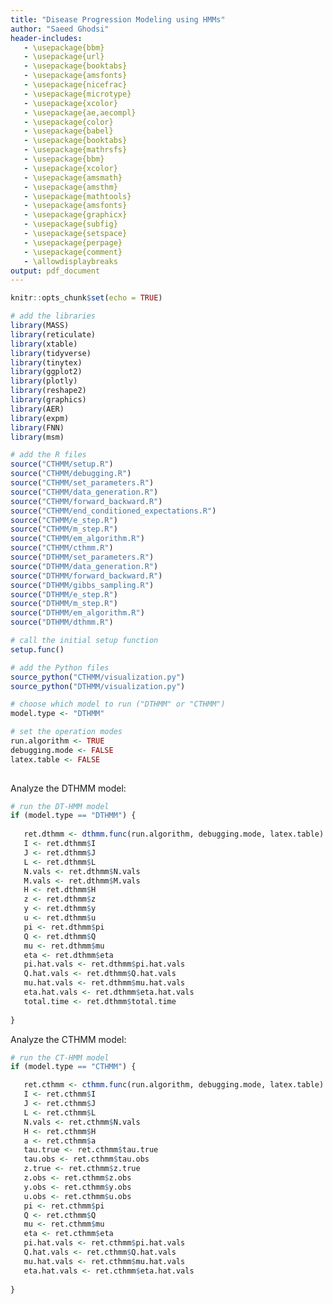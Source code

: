 ```yaml
---
title: "Disease Progression Modeling using HMMs"
author: "Saeed Ghodsi"
header-includes:
   - \usepackage{bbm}
   - \usepackage{url}
   - \usepackage{booktabs}
   - \usepackage{amsfonts}
   - \usepackage{nicefrac}
   - \usepackage{microtype}
   - \usepackage{xcolor}
   - \usepackage{ae,aecompl}
   - \usepackage{color}
   - \usepackage{babel}
   - \usepackage{booktabs}
   - \usepackage{mathrsfs}
   - \usepackage{bbm}
   - \usepackage{xcolor}
   - \usepackage{amsmath}
   - \usepackage{amsthm}
   - \usepackage{mathtools}
   - \usepackage{amsfonts}
   - \usepackage{graphicx}
   - \usepackage{subfig}
   - \usepackage{setspace}
   - \usepackage{perpage}
   - \usepackage{comment}
   - \allowdisplaybreaks
output: pdf_document
---
```


```r
knitr::opts_chunk$set(echo = TRUE)

# add the libraries
library(MASS)
library(reticulate)
library(xtable)
library(tidyverse)
library(tinytex)
library(ggplot2)
library(plotly) 
library(reshape2)
library(graphics)
library(AER)
library(expm)
library(FNN)
library(msm)

# add the R files
source("CTHMM/setup.R")
source("CTHMM/debugging.R")
source("CTHMM/set_parameters.R")
source("CTHMM/data_generation.R")
source("CTHMM/forward_backward.R")
source("CTHMM/end_conditioned_expectations.R")
source("CTHMM/e_step.R")
source("CTHMM/m_step.R")
source("CTHMM/em_algorithm.R")
source("CTHMM/cthmm.R")
source("DTHMM/set_parameters.R")
source("DTHMM/data_generation.R")
source("DTHMM/forward_backward.R")
source("DTHMM/gibbs_sampling.R")
source("DTHMM/e_step.R")
source("DTHMM/m_step.R")
source("DTHMM/em_algorithm.R")
source("DTHMM/dthmm.R")

# call the initial setup function
setup.func()

# add the Python files
source_python("CTHMM/visualization.py")
source_python("DTHMM/visualization.py")

# choose which model to run ("DTHMM" or "CTHMM")
model.type <- "DTHMM"

# set the operation modes
run.algorithm <- TRUE
debugging.mode <- FALSE
latex.table <- FALSE
   
```


Analyze the DTHMM model:

```r

# run the DT-HMM model
if (model.type == "DTHMM") {
   
   ret.dthmm <- dthmm.func(run.algorithm, debugging.mode, latex.table)
   I <- ret.dthmm$I
   J <- ret.dthmm$J
   L <- ret.dthmm$L
   N.vals <- ret.dthmm$N.vals
   M.vals <- ret.dthmm$M.vals
   H <- ret.dthmm$H
   z <- ret.dthmm$z
   y <- ret.dthmm$y
   u <- ret.dthmm$u
   pi <- ret.dthmm$pi
   Q <- ret.dthmm$Q
   mu <- ret.dthmm$mu
   eta <- ret.dthmm$eta
   pi.hat.vals <- ret.dthmm$pi.hat.vals
   Q.hat.vals <- ret.dthmm$Q.hat.vals
   mu.hat.vals <- ret.dthmm$mu.hat.vals
   eta.hat.vals <- ret.dthmm$eta.hat.vals
   total.time <- ret.dthmm$total.time
   
}

```


Analyze the CTHMM model:

```r

# run the CT-HMM model
if (model.type == "CTHMM") {

   ret.cthmm <- cthmm.func(run.algorithm, debugging.mode, latex.table)
   I <- ret.cthmm$I
   J <- ret.cthmm$J
   L <- ret.cthmm$L
   N.vals <- ret.cthmm$N.vals
   H <- ret.cthmm$H
   a <- ret.cthmm$a
   tau.true <- ret.cthmm$tau.true
   tau.obs <- ret.cthmm$tau.obs
   z.true <- ret.cthmm$z.true
   z.obs <- ret.cthmm$z.obs
   y.obs <- ret.cthmm$y.obs
   u.obs <- ret.cthmm$u.obs
   pi <- ret.cthmm$pi
   Q <- ret.cthmm$Q
   mu <- ret.cthmm$mu
   eta <- ret.cthmm$eta
   pi.hat.vals <- ret.cthmm$pi.hat.vals
   Q.hat.vals <- ret.cthmm$Q.hat.vals
   mu.hat.vals <- ret.cthmm$mu.hat.vals
   eta.hat.vals <- ret.cthmm$eta.hat.vals
   
}

```

```r
  
```
